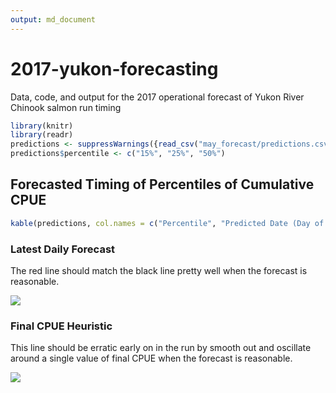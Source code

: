 ```yaml
---
output: md_document
---
```


# 2017-yukon-forecasting

Data, code, and output for the 2017 operational forecast of Yukon River Chinook salmon run timing

```r
library(knitr)
library(readr)
predictions <- suppressWarnings({read_csv("may_forecast/predictions.csv")})
predictions$percentile <- c("15%", "25%", "50%")
```


## Forecasted Timing of Percentiles of Cumulative CPUE
```r
kable(predictions, col.names = c("Percentile", "Predicted Date (Day of June)"))
```

### Latest Daily Forecast

The red line should match the black line pretty well when the forecast is reasonable.

![](daily_forecast/daily_forecast.png)

### Final CPUE Heuristic

This line should be erratic early on in the run by smooth out and oscillate around a single value of final CPUE when the forecast is reasonable.

![](daily_forecast/final_cpue.png)
